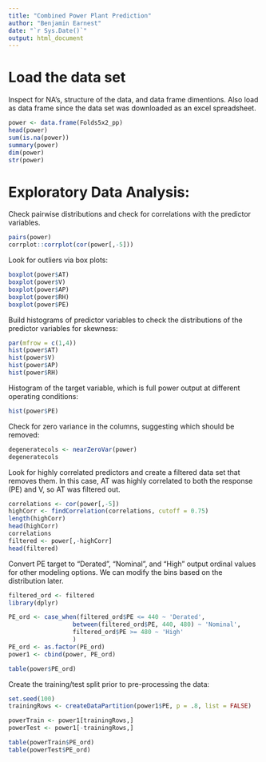 ---
title: "Combined Power Plant Prediction"
author: "Benjamin Earnest"
date: "`r Sys.Date()`"
output: html_document
---

# Load the data set

Inspect for NA's, structure of the data, and data frame dimentions.  Also load as data frame since the data set was downloaded as an excel spreadsheet.

```{r}
power <- data.frame(Folds5x2_pp)
head(power)
sum(is.na(power))
summary(power)
dim(power)
str(power)
```

# Exploratory Data Analysis:

Check pairwise distributions and check for correlations with the predictor variables.

```{r}
pairs(power)
corrplot::corrplot(cor(power[,-5]))
```

Look for outliers via box plots:

```{r}
boxplot(power$AT)
boxplot(power$V)
boxplot(power$AP)
boxplot(power$RH)
boxplot(power$PE)
```
Build histograms of predictor variables to check the distributions of the predictor variables for skewness:


```{r}
par(mfrow = c(1,4))
hist(power$AT)
hist(power$V)
hist(power$AP)
hist(power$RH)

```
Histogram of the target variable, which is full power output at different operating conditions:

```{r}
hist(power$PE)
```


Check for zero variance in the columns, suggesting which should be removed:

```{r}
degeneratecols <- nearZeroVar(power)
degeneratecols
```
Look for highly correlated predictors and create a filtered data set that removes them.  In this case, AT was highly correlated to both the response (PE) and V, so AT was filtered out.


```{r}
correlations <- cor(power[,-5])
highCorr <- findCorrelation(correlations, cutoff = 0.75)
length(highCorr)
head(highCorr)
correlations
filtered <- power[,-highCorr]
head(filtered)
```

Convert PE target to "Derated", "Nominal", and "High" output ordinal values for other modeling options.  We can modify the bins based on the distribution later.

```{r}
filtered_ord <- filtered
library(dplyr)

PE_ord <- case_when(filtered_ord$PE <= 440 ~ 'Derated',
                  between(filtered_ord$PE, 440, 480) ~ 'Nominal',
                  filtered_ord$PE >= 480 ~ 'High'
                  )
PE_ord <- as.factor(PE_ord)
power1 <- cbind(power, PE_ord)

table(power$PE_ord)
```


Create the training/test split prior to pre-processing the data:



```{r}
set.seed(100)
trainingRows <- createDataPartition(power1$PE, p = .8, list = FALSE)

powerTrain <- power1[trainingRows,]
powerTest <- power1[-trainingRows,]

table(powerTrain$PE_ord)
table(powerTest$PE_ord)
```

